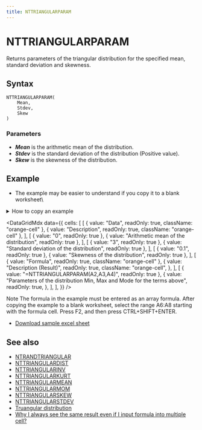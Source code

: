 ```yaml
---
title: NTTRIANGULARPARAM
---
```



# NTTRIANGULARPARAM

Returns parameters of the triangular distribution for the specified mean, standard deviation and skewness.

## Syntax

```excel
NTTRIANGULARPARAM(
    Mean,
    Stdev,
    Skew
)
```

### Parameters

- **_Mean_** is the arithmetic mean of the distribution.
- **_Stdev_** is the standard deviation of the distribution (Positive value).
- **_Skew_** is the skewness of the distribution.

## Example

- The example may be easier to understand if you copy it to a blank worksheet\

<details>
  <summary>How to copy an example</summary>

1.  Create a blank workbook or worksheet.
2.  Select the example in the Help topic.

    **Note**  Do not select the row or column headers.

    ![Selecting an example from Help](./../../assets/functions/HowToCopy.png)

    Selecting an example from Help

3.  Press CTRL+C.
4.  In the worksheet, select cell A1, and press CTRL+V.
5.  To switch between viewing the results and viewing the formulas that return the results, press CTRL+` (grave accent), or on the **Tools** menu, point to **Formula Auditing**, and then click **Formula Auditing Mode**.

</details>

<DataGridMdx
  data={{
    cells: [
      [
        { value: "Data", readOnly: true, className: "orange-cell" },
        { value: "Description", readOnly: true, className: "orange-cell" },
      ],
      [
        { value: "0", readOnly: true },
        { value: "Arithmetic mean of the distribution", readOnly: true },
      ],
      [
        { value: "3", readOnly: true },
        { value: "Standard deviation of the distribution", readOnly: true },
      ],
      [
        { value: "0.1", readOnly: true },
        { value: "Skewness of the distribution", readOnly: true },
      ],
      [
        { value: "Formula", readOnly: true, className: "orange-cell" },
        {
          value: "Description (Result)",
          readOnly: true,
          className: "orange-cell",
        },
      ],
      [
        { value: "=NTTRIANGULARPARAM(A2,A3,A4)", readOnly: true },
        {
          value:
            "Parameters of the distribution Min, Max and Mode for the terms above",
          readOnly: true,
        },
      ],
    ],
  }}
/>

Note The formula in the example must be entered as an array formula. After copying the example to a blank worksheet, select the range A6:A8 starting with the formula cell. Press F2, and then press CTRL+SHIFT+ENTER.

- [Download sample excel sheet](https://www.ntrand.com/files/NtRand2.zip "Downloading Sample")

## See also

- [NTRANDTRIANGULAR](https://www.ntrand.com/ntrandtriangular/)
- [NTTRIANGULARDIST](https://www.ntrand.com/nttriangulardist/)
- [NTTRIANGULARINV](https://www.ntrand.com/nttriangularinv/)
- [NTTRIANGULARKURT](https://www.ntrand.com/nttriangularkurt/)
- [NTTRIANGULARMEAN](https://www.ntrand.com/nttriangularmean/)
- [NTTRIANGULARMOM](https://www.ntrand.com/nttriangularmom/)
- [NTTRIANGULARSKEW](https://www.ntrand.com/nttriangularskew/)
- [NTTRIANGULARSTDEV](https://www.ntrand.com/nttriangularstdev/)
- [Truangular distribution](https://www.ntrand.com/triangular-distribution/)
- [Why I always see the same result even if I input formula into multiple cell?](https://www.ntrand.com/faq/#local_CtrlShiftEnter)
